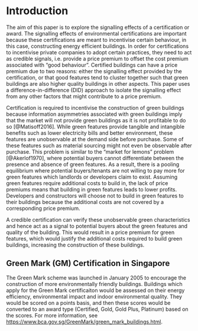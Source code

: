 \pagenumbering{arabic}

# Introduction

The aim of this paper is to explore the signalling effects of a certification or award. The signalling effects of environmental certifications are important because these certifications are meant to incentivise certain behaviour, in this case, constructing energy efficient buildings. In order for certifications to incentivise private companies to adopt certain practices, they need to act as credible signals, i.e. provide a price premium to offset the cost premium associated with "good behaviour". Certified buildings can have a price premium due to two reasons: either the signalling effect provided by the certification, or that good features tend to cluster together such that green buildings are also higher quality buildings in other aspects. This paper uses a difference-in-difference (DID) approach to isolate the signalling effect from any other factors that might contribute to a price premium.

Certification is required to incentivise the construction of green buildings because information asymmetries associated with green buildings imply that the market will not provide green buildings as it is not profitable to do so [@Matisoff2016]. While green features provide tangible and intangible benefits such as lower electricity bills and better environment, these features are unobservable at the demand side before purchase. Some of these features such as material sourcing might not even be observable after purchase. This problem is similar to the "market for lemons" problem [@Akerlof1970], where potential buyers cannot differentiate between the presence and absence of green features. As a result, there is a pooling equilibrium where potential buyers/tenants are not willing to pay more for green features which landlords or developers claim to exist. Assuming green features require additional costs to build in, the lack of price premiums means that building in green features leads to lower profits. Developers and constructors will choose not to build in green features to their buildings because the additional costs are not covered by a corresponding price premium.

A credible certification can verify these unobservable green characteristics and hence act as a signal to potential buyers about the green features and quality of the building. This would result in a price premium for green features, which would justify the additional costs required to build green buildings, increasing the construction of these buildings.

## Green Mark (GM) Certification in Singapore

The Green Mark scheme was launched in January 2005 to encourage the construction of more environmentally friendly buildings. Buildings which apply for the Green Mark certificaiton would be assessed on their energy efficiency, environmental impact and indoor environmental quality. They would be scored on a points basis, and then these scores would be converted to an award type (Certified, Gold, Gold Plus, Platinum) based on the scores. For more information, see [https://www.bca.gov.sg/GreenMark/green_mark_buildings.html](https://www.bca.gov.sg/GreenMark/green_mark_buildings.html).


\pagebreak
